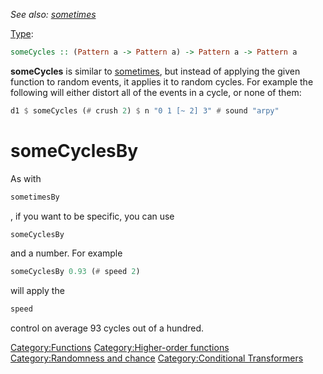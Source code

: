 {{DISPLAYTITLE:someCycles}} 
''See also: [[sometimes]]''

[[Type signature|Type]]: <syntaxhighlight lang="haskell" inline>someCycles :: (Pattern a -> Pattern a) -> Pattern a -> Pattern a</syntaxhighlight>

'''someCycles''' is similar to [[sometimes]], but instead of applying the given function to random events, it applies it to random cycles. For example the following will either distort all of the events in a cycle, or none of them:

<syntaxhighlight lang="haskell">
d1 $ someCycles (# crush 2) $ n "0 1 [~ 2] 3" # sound "arpy"
</syntaxhighlight>

= someCyclesBy =

As with <syntaxhighlight lang="haskell" inline>sometimesBy</syntaxHighlight>, if you want to be specific, you can use <syntaxhighlight lang="haskell" inline>someCyclesBy</syntaxHighlight> and a number. For example <syntaxhighlight lang="haskell">someCyclesBy 0.93 (# speed 2)</syntaxhighlight> will apply the <syntaxhighlight lang="haskell" inline>speed</syntaxhighlight> control on average 93 cycles out of a hundred.

[[Category:Functions]] [[Category:Higher-order functions]] [[Category:Randomness and chance]] [[Category:Conditional Transformers]]
